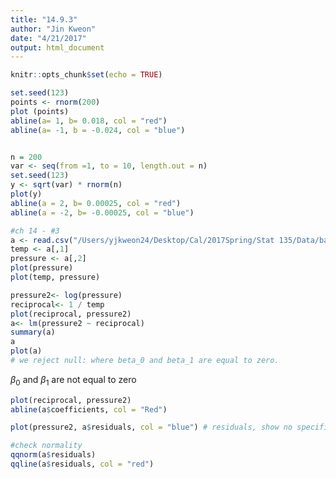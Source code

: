 ```yaml
---
title: "14.9.3"
author: "Jin Kweon"
date: "4/21/2017"
output: html_document
---
```


```r
knitr::opts_chunk$set(echo = TRUE)
```


```r
set.seed(123)
points <- rnorm(200)
plot (points)
abline(a= 1, b= 0.018, col = "red")
abline(a= -1, b = -0.024, col = "blue")


n = 200
var <- seq(from =1, to = 10, length.out = n)
set.seed(123)
y <- sqrt(var) * rnorm(n)
plot(y)
abline(a = 2, b= 0.00025, col = "red")
abline(a = -2, b= -0.00025, col = "blue")

#ch 14 - #3
a <- read.csv("/Users/yjkweon24/Desktop/Cal/2017Spring/Stat 135/Data/barium.csv")
temp <- a[,1]
pressure <- a[,2]
plot(pressure)
plot(temp, pressure)

pressure2<- log(pressure)
reciprocal<- 1 / temp
plot(reciprocal, pressure2)
a<- lm(pressure2 ~ reciprocal)
summary(a)
a
plot(a)
# we reject null: where beta_0 and beta_1 are equal to zero.
```
$\beta_0$ and $\beta_1$ are not equal to zero
```r
plot(reciprocal, pressure2)
abline(a$coefficients, col = "Red")

plot(pressure2, a$residuals, col = "blue") # residuals, show no specific pattern, and seem to be homoscedastic, and thus, assumed to be zero. 

```

```r
#check normality
qqnorm(a$residuals)
qqline(a$residuals, col = "red")

```




